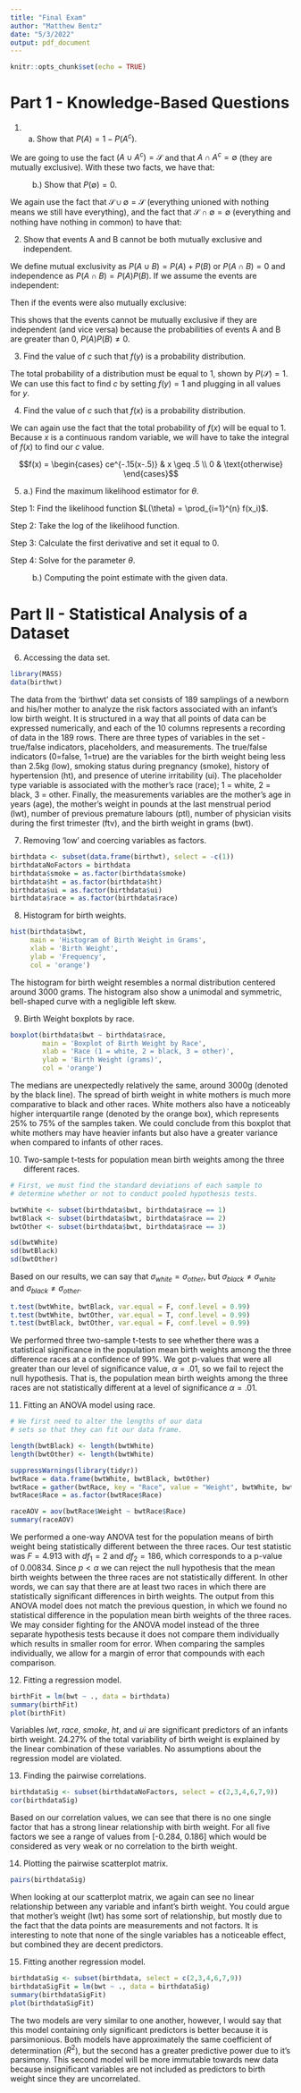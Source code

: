 ---
title: "Final Exam"
author: "Matthew Bentz"
date: "5/3/2022"
output: pdf_document
---

```{r setup, include=FALSE}
knitr::opts_chunk$set(echo = TRUE)
```

# Part 1 - Knowledge-Based Questions

@. a) Show that $P(A) = 1 - P(A^c)$.

We are going to use the fact $(A \cup A^c) = \mathcal{S}$ and that $A \cap A^c = \emptyset$ (they are mutually exclusive). With these two facts, we have that: 

\begin{align*}
P(\mathcal{S}) &= 1 \Rightarrow \\
P(A \cup A^c) &= 1 \\
P(A) + P(A^c) &= 1 \\
P(A) &= 1 - P(A^c) \\
\end{align*}

|           b.) Show that $P(\emptyset) = 0$.

We again use the fact that $\mathcal{S} \cup \emptyset = \mathcal{S}$ (everything unioned with nothing means we still have everything), and the fact that $\mathcal{S} \cap \emptyset = \emptyset$ (everything and nothing have nothing in common) to have that: 

\begin{align*}
P(\mathcal{S}) & = 1 \\
P(\mathcal{S} \cup \emptyset) &= 1\\
P(\mathcal{S}) + P(\emptyset) &= 1\\
1 + P(\emptyset) & = 1 \\
P(\emptyset) &= 0 \\
\end{align*}

@. Show that events A and B cannot be both mutually exclusive and independent.

We define mutual exclusivity as $P(A \cup B) = P(A) + P(B)$ or $P(A \cap B) = 0$ and independence as $P(A \cap B) = P(A)P(B)$. If we assume the events are independent: 

\begin{align*}
P(A \cap B) &= P(A)P(B)
\end{align*}

Then if the events were also mutually exclusive:

\begin{align*}
P(A \cap B) &= 0
\end{align*}

This shows that the events cannot be mutually exclusive if they are independent (and vice versa) because the probabilities of events A and B are greater than 0, $P(A)P(B) \neq 0$.

@. Find the value of $c$ such that $f(y)$ is a probability distribution.

The total probability of a distribution must be equal to 1, shown by $P(\mathcal{S}) = 1$. We can use this fact to find $c$ by setting $f(y) = 1$ and plugging in all values for $y$.

\begin{align*}
f(y) &= 1 \Rightarrow \\
cy &= 1 \\
c1 + c2 + c3 +c4 + c5 &= 1 \\
c(1 + 2 + 3 + 4 + 5) &= 1 \\
c(15) &= 1 \\
c &= \frac{1}{15}
\end{align*}

@. Find the value of $c$ such that $f(x)$ is a probability distribution.

We can again use the fact that the total probability of $f(x)$ will be equal to 1. Because $x$ is a continuous random variable, we will have to take the integral of $f(x)$ to find our $c$ value.

$$f(x) = \begin{cases}
ce^{-.15(x-.5)} & x \geq .5 \\
0 & \text{otherwise} 
\end{cases}$$

\begin{align*}
\int_{0.5}^{\infty} ce^{-.15(x-.5)}dx &= 1 \\
c(6.667) &= 1 \\
\Rightarrow c &= .15
\end{align*}

@. a.) Find the maximum likelihood estimator for $\theta$. 

Step 1: Find the likelihood function $L(\theta) = \prod_{i=1}^{n} f(x_i)$.

\begin{align*}
L(\theta) &= (\theta + 1)^{10}\prod_{i=1}^{10} (x_i)^\theta
\end{align*}

Step 2: Take the log of the likelihood function.

\begin{align*}
ln(L) &= 10ln(\theta + 1) + ln\prod_{i=1}^{10} (x_i)^\theta \\
&= 10ln(\theta + 1) + \theta\sum_{i=1}^{10} ln(x_i)
\end{align*}

Step 3: Calculate the first derivative and set it equal to 0.

\begin{align*}
\frac{\partial ln(L)}{\partial\theta} &= \frac{10}{\theta + 1} + \sum_{i=1}^{10} ln(x_i) = 0
\end{align*}

Step 4: Solve for the parameter $\theta$.

\begin{align*}
\hat{\theta} &= \frac{-10-\sum_{i=1}^{10} ln(x_i)}{\sum_{i=1}^{10} ln(x_i)}
\end{align*}

|           b.) Computing the point estimate with the given data.

\begin{align*}
\hat{\theta} &= \frac{-10-\sum_{i=1}^{10} ln(x_i)}{\sum_{i=1}^{10} ln(x_i)} \\
&= \frac{-10+2.4295}{-2.4295} \\
&\Rightarrow 3.116
\end{align*}

\newpage

# Part II - Statistical Analysis of a Dataset

@. Accessing the data set.

```{r}
library(MASS)
data(birthwt)
```

The data from the 'birthwt' data set consists of 189 samplings of a newborn and his/her mother to analyze the risk factors associated with an infant's low birth weight. It is structured in a way that all points of data can be expressed numerically, and each of the 10 columns represents a recording of data in the 189 rows. There are three types of variables in the set - true/false indicators, placeholders, and measurements. The true/false indicators (0=false, 1=true) are the variables for the birth weight being less than 2.5kg (low), smoking status during pregnancy (smoke), history of hypertension (ht), and presence of uterine irritability (ui). The placeholder type variable is associated with the mother's race (race); 1 = white, 2 = black, 3 = other. Finally, the measurements variables are the mother's age in years (age), the mother's weight in pounds at the last menstrual period (lwt), number of previous premature labours (ptl), number of physician visits during the first trimester (ftv), and the birth weight in grams (bwt). 

@. Removing 'low' and coercing variables as factors.

```{r, results='hide'}
birthdata <- subset(data.frame(birthwt), select = -c(1))
birthdataNoFactors = birthdata
birthdata$smoke = as.factor(birthdata$smoke)
birthdata$ht = as.factor(birthdata$ht)
birthdata$ui = as.factor(birthdata$ui)
birthdata$race = as.factor(birthdata$race)
```

@. Histogram for birth weights.

```{r}
hist(birthdata$bwt, 
     main = 'Histogram of Birth Weight in Grams',
     xlab = 'Birth Weight',
     ylab = 'Frequency',
     col = 'orange')
```

The histogram for birth weight resembles a normal distribution centered around 3000 grams. The histogram also show a unimodal and symmetric, bell-shaped curve with a negligible left skew.

@. Birth Weight boxplots by race.

```{r}
boxplot(birthdata$bwt ~ birthdata$race,
        main = 'Boxplot of Birth Weight by Race',
        xlab = 'Race (1 = white, 2 = black, 3 = other)',
        ylab = 'Birth Weight (grams)',
        col = 'orange')
```

The medians are unexpectedly relatively the same, around 3000g (denoted by the black line). The spread of birth weight in white mothers is much more comparative to black and other races. White mothers also have a noticeably higher interquartile range (denoted by the orange box), which represents 25% to 75% of the samples taken. We could conclude from this boxplot that white mothers may have heavier infants but also have a greater variance when compared to infants of other races.

@. Two-sample t-tests for population mean birth weights among the three different races.

```{r}
# First, we must find the standard deviations of each sample to 
# determine whether or not to conduct pooled hypothesis tests.

bwtWhite <- subset(birthdata$bwt, birthdata$race == 1)
bwtBlack <- subset(birthdata$bwt, birthdata$race == 2)
bwtOther <- subset(birthdata$bwt, birthdata$race == 3)

sd(bwtWhite)
sd(bwtBlack)
sd(bwtOther)
```

Based on our results, we can say that $\sigma_{white} = \sigma_{other}$, but $\sigma_{black} \neq \sigma_{white}$ and $\sigma_{black} \neq \sigma_{other}$.

```{r}
t.test(bwtWhite, bwtBlack, var.equal = F, conf.level = 0.99)
t.test(bwtWhite, bwtOther, var.equal = T, conf.level = 0.99)
t.test(bwtBlack, bwtOther, var.equal = F, conf.level = 0.99)
```

We performed three two-sample t-tests to see whether there was a statistical significance in the population mean birth weights among the three difference races at a confidence of 99%. We got p-values that were all greater than our level of significance value, $\alpha = .01$, so we fail to reject the null hypothesis. That is, the population mean birth weights among the three races are not statistically different at a level of significance $\alpha = .01$.

@. Fitting an ANOVA model using race.

```{r}
# We first need to alter the lengths of our data
# sets so that they can fit our data frame.

length(bwtBlack) <- length(bwtWhite)
length(bwtOther) <- length(bwtWhite)

suppressWarnings(library(tidyr))
bwtRace = data.frame(bwtWhite, bwtBlack, bwtOther)
bwtRace = gather(bwtRace, key = "Race", value = "Weight", bwtWhite, bwtBlack, bwtOther)
bwtRace$Race = as.factor(bwtRace$Race)

raceAOV = aov(bwtRace$Weight ~ bwtRace$Race)
summary(raceAOV)
```

We performed a one-way ANOVA test for the population means of birth weight being statistically different between the three races. Our test statistic was $F = 4.913$ with $df_1 = 2$ and $df_2 = 186$, which corresponds to a p-value of 0.00834. Since $p < \alpha$ we can reject the null hypothesis that the mean birth weights between the three races are not statistically different. In other words, we can say that there are at least two races in which there are statistically significant differences in birth weights. The output from this ANOVA model does not match the previous question, in which we found no statistical difference in the population mean birth weights of the three races. We may consider fighting for the ANOVA model instead of the three separate hypothesis tests because it does not compare them individually which results in smaller room for error. When comparing the samples individually, we allow for a margin of error that compounds with each comparison.

@. Fitting a regression model.

```{r}
birthFit = lm(bwt ~ ., data = birthdata)
summary(birthFit)
plot(birthFit)
```

Variables $lwt$, $race$, $smoke$, $ht$, and $ui$ are significant predictors of an infants birth weight. 24.27% of the total variability of birth weight is explained by the linear combination of these variables. No assumptions about the regression model are violated.

@. Finding the pairwise correlations.

```{r}
birthdataSig <- subset(birthdataNoFactors, select = c(2,3,4,6,7,9))
cor(birthdataSig)
```

Based on our correlation values, we can see that there is no one single factor that has a strong linear relationship with birth weight. For all five factors we see a range of values from [-0.284, 0.186] which would be considered as very weak or no correlation to the birth weight.

@. Plotting the pairwise scatterplot matrix.

```{r}
pairs(birthdataSig)
```

When looking at our scatterplot matrix, we again can see no linear relationship between any variable and infant's birth weight. You could argue that mother's weight (lwt) has some sort of relationship, but mostly due to the fact that the data points are measurements and not factors. It is interesting to note that none of the single variables has a noticeable effect, but combined they are decent predictors.

@. Fitting another regression model.

```{r}
birthdataSig <- subset(birthdata, select = c(2,3,4,6,7,9))
birthdataSigFit = lm(bwt ~ ., data = birthdataSig)
summary(birthdataSigFit)
plot(birthdataSigFit)
```

The two models are very similar to one another, however, I would say that this model containing only significant predictors is better because it is parsimonious. Both models have approximately the same coefficient of determination ($R^2$), but the second has a greater predictive power due to it's parsimony. This second model will be more immutable towards new data because insignificant variables are not included as predictors to birth weight since they are uncorrelated.





















